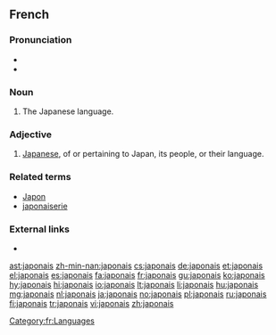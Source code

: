 {{also|Japonais}}
==French==

===Pronunciation===
* {{audio|Fr-japonais.ogg|audio|lang=fr}}
* {{IPA|/ʒa.pɔ.nɛ/|lang=fr}}

===Noun===
{{fr-noun|m|-}}

# The Japanese language.

===Adjective===
{{fr-adj|mp=japonais}}

# [[Japanese]], of or pertaining to Japan, its people, or their language.

===Related terms===
* [[Japon]]
* [[japonaiserie]]

===External links===
* {{R:TLFi}}

[[Category:fr:Languages]]

[[ast:japonais]]
[[zh-min-nan:japonais]]
[[cs:japonais]]
[[de:japonais]]
[[et:japonais]]
[[el:japonais]]
[[es:japonais]]
[[fa:japonais]]
[[fr:japonais]]
[[gu:japonais]]
[[ko:japonais]]
[[hy:japonais]]
[[hi:japonais]]
[[io:japonais]]
[[lt:japonais]]
[[li:japonais]]
[[hu:japonais]]
[[mg:japonais]]
[[nl:japonais]]
[[ja:japonais]]
[[no:japonais]]
[[pl:japonais]]
[[ru:japonais]]
[[fi:japonais]]
[[tr:japonais]]
[[vi:japonais]]
[[zh:japonais]]